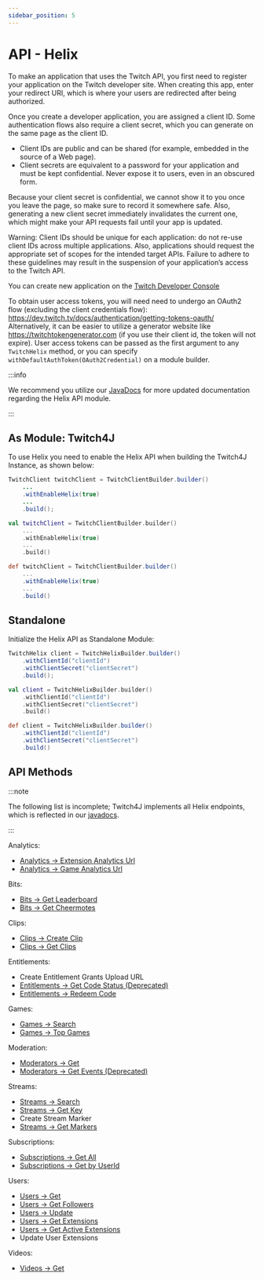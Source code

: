 ```yaml
---
sidebar_position: 5
---
```



# API - Helix

To make an application that uses the Twitch API, you first need to register your application on the Twitch developer site. When creating this app, enter your redirect URI, which is where your users are redirected after being authorized.

Once you create a developer application, you are assigned a client ID. Some authentication flows also require a client secret, which you can generate on the same page as the client ID.

* Client IDs are public and can be shared (for example, embedded in the source of a Web page).
* Client secrets are equivalent to a password for your application and must be kept confidential. Never expose it to users, even in an obscured form.

Because your client secret is confidential, we cannot show it to you once you leave the page, so make sure to record it somewhere safe. Also, generating a new client secret immediately invalidates the current one, which might make your API requests fail until your app is updated.

Warning: Client IDs should be unique for each application: do not re-use client IDs across multiple applications. Also, applications should request the appropriate set of scopes for the intended target APIs. Failure to adhere to these guidelines may result in the suspension of your application’s access to the Twitch API.

You can create new application on the [Twitch Developer Console](https://glass.twitch.tv/console/apps/create)

To obtain user access tokens, you will need need to undergo an OAuth2 flow (excluding the client credentials flow): https://dev.twitch.tv/docs/authentication/getting-tokens-oauth/
Alternatively, it can be easier to utilize a generator website like https://twitchtokengenerator.com (if you use their client id, the token will not expire).
User access tokens can be passed as the first argument to any `TwitchHelix` method,
or you can specify `withDefaultAuthToken(OAuth2Credential)` on a module builder.

:::info

We recommend you utilize our [JavaDocs](https://twitch4j.github.io/javadoc/com/github/twitch4j/helix/TwitchHelix.html) for more updated documentation regarding the Helix API module.

:::

## As Module: Twitch4J

To use Helix you need to enable the Helix API when building the Twitch4J Instance, as shown below:

<Tabs groupId="code">
<TabItem value="java" label="Java">

```java
TwitchClient twitchClient = TwitchClientBuilder.builder()
    ...
    .withEnableHelix(true)
    ...
    .build();
```

</TabItem>
<TabItem value="kotlin" label="Kotlin">

```kotlin
val twitchClient = TwitchClientBuilder.builder()
    ...
    .withEnableHelix(true)
    ...
    .build()
```

</TabItem>
<TabItem value="groovy" label="Groovy">

```groovy
def twitchClient = TwitchClientBuilder.builder()
    ...
    .withEnableHelix(true)
    ...
    .build()
```

</TabItem>
</Tabs>

## Standalone

Initialize the Helix API as Standalone Module:

<Tabs groupId="code">
<TabItem value="java" label="Java">

```java
TwitchHelix client = TwitchHelixBuilder.builder()
    .withClientId("clientId")
    .withClientSecret("clientSecret")
    .build();
```

</TabItem>
<TabItem value="kotlin" label="Kotlin">

```kotlin
val client = TwitchHelixBuilder.builder()
    .withClientId("clientId")
    .withClientSecret("clientSecret")
    .build()
```

</TabItem>
<TabItem value="groovy" label="Groovy">

```groovy
def client = TwitchHelixBuilder.builder()
    .withClientId("clientId")
    .withClientSecret("clientSecret")
    .build()
```

</TabItem>
</Tabs>

## API Methods

:::note

The following list is incomplete; Twitch4J implements all Helix endpoints, which is reflected in our [javadocs](https://twitch4j.github.io/javadoc/com/github/twitch4j/helix/TwitchHelix.html).

:::

Analytics:

- [Analytics -> Extension Analytics Url](./analytics-extension-url)
- [Analytics -> Game Analytics Url](./analytics-game-url)

Bits:

- [Bits -> Get Leaderboard](./bits-leaderboard)
- [Bits -> Get Cheermotes](./bits-cheermotes)

Clips:

- [Clips -> Create Clip](./clips-create)
- [Clips -> Get Clips](./clips-get)

Entitlements:

- Create Entitlement Grants Upload URL
- [Entitlements -> Get Code Status (Deprecated)](./entitlements-codes)
- [Entitlements -> Redeem Code](./entitlements-redeem-codes)

Games:

- [Games -> Search](./games-get)
- [Games -> Top Games](./games-top)

Moderation:

- [Moderators -> Get](./moderators-get)
- [Moderators -> Get Events (Deprecated)](./moderators-get-events)

Streams:

- [Streams -> Search](./streams-get)
- [Streams -> Get Key](./streams-get-key)
- Create Stream Marker
- [Streams -> Get Markers](./streams-markers-get)

Subscriptions:

- [Subscriptions -> Get All](./subscriptions-get)
- [Subscriptions -> Get by UserId](./subscriptions-byuser)

Users:

- [Users -> Get](./users-get)
- [Users -> Get Followers](./users-followers)
- [Users -> Update](./users-update)
- [Users -> Get Extensions](./users-extensions)
- [Users -> Get Active Extensions](./users-active-extensions)
- Update User Extensions

Videos:

- [Videos -> Get](./videos-get)
